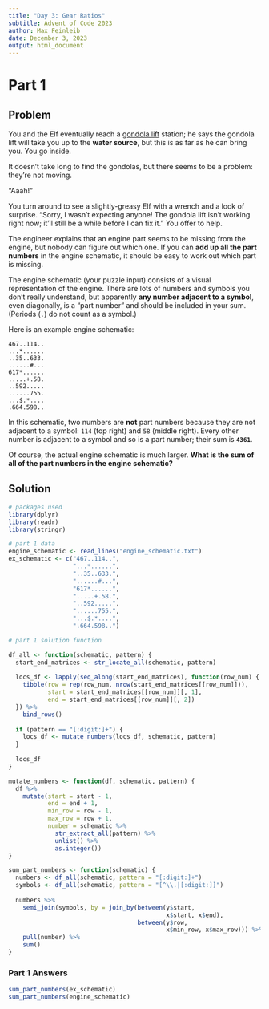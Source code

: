 ```yaml
---
title: "Day 3: Gear Ratios"
subtitle: Advent of Code 2023
author: Max Feinleib
date: December 3, 2023
output: html_document
---
```


# Part 1

## Problem

You and the Elf eventually reach a [gondola lift](https://en.wikipedia.org/wiki/Gondola_lift) station; he says the gondola lift will take you up to the **water source**, but this is as far as he can bring you. You go inside.

It doesn't take long to find the gondolas, but there seems to be a problem: they're not moving.

"Aaah!"

You turn around to see a slightly-greasy Elf with a wrench and a look of surprise. "Sorry, I wasn't expecting anyone! The gondola lift isn't working right now; it'll still be a while before I can fix it." You offer to help.

The engineer explains that an engine part seems to be missing from the engine, but nobody can figure out which one. If you can **add up all the part numbers** in the engine schematic, it should be easy to work out which part is missing.

The engine schematic (your puzzle input) consists of a visual representation of the engine. There are lots of numbers and symbols you don't really understand, but apparently **any number adjacent to a symbol**, even diagonally, is a "part number" and should be included in your sum. (Periods (`.`) do not count as a symbol.)

Here is an example engine schematic:

```
467..114..
...*......
..35..633.
......#...
617*......
.....+.58.
..592.....
......755.
...$.*....
.664.598..
```

In this schematic, two numbers are **not** part numbers because they are not adjacent to a symbol: `114` (top right) and `58` (middle right). Every other number is adjacent to a symbol and so is a part number; their sum is **`4361`**.

Of course, the actual engine schematic is much larger. **What is the sum of all of the part numbers in the engine schematic?**

## Solution

```r
# packages used
library(dplyr)
library(readr)
library(stringr)
```

```r
# part 1 data
engine_schematic <- read_lines("engine_schematic.txt")
ex_schematic <- c("467..114..", 
                  "...*......", 
                  "..35..633.", 
                  "......#...", 
                  "617*......", 
                  ".....+.58.", 
                  "..592.....",
                  "......755.",
                  "...$.*....",
                  ".664.598..")
```

```r
# part 1 solution function

df_all <- function(schematic, pattern) {
  start_end_matrices <- str_locate_all(schematic, pattern)
  
  locs_df <- lapply(seq_along(start_end_matrices), function(row_num) {
    tibble(row = rep(row_num, nrow(start_end_matrices[[row_num]])),
           start = start_end_matrices[[row_num]][, 1],
           end = start_end_matrices[[row_num]][, 2])
  }) %>% 
    bind_rows()
  
  if (pattern == "[:digit:]+") {
    locs_df <- mutate_numbers(locs_df, schematic, pattern)
  }
  
  locs_df
}

mutate_numbers <- function(df, schematic, pattern) {
  df %>% 
    mutate(start = start - 1,
           end = end + 1,
           min_row = row - 1,
           max_row = row + 1,
           number = schematic %>% 
             str_extract_all(pattern) %>% 
             unlist() %>% 
             as.integer())
}

sum_part_numbers <- function(schematic) {
  numbers <- df_all(schematic, pattern = "[:digit:]+")
  symbols <- df_all(schematic, pattern = "[^\\.|[:digit:]]")
  
  numbers %>% 
    semi_join(symbols, by = join_by(between(y$start,
                                            x$start, x$end),
                                    between(y$row,
                                            x$min_row, x$max_row))) %>% 
    pull(number) %>% 
    sum()
}
```

### Part 1 Answers
```r
sum_part_numbers(ex_schematic)
sum_part_numbers(engine_schematic)
```
